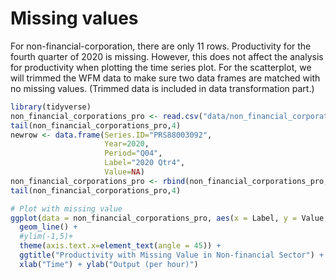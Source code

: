 # Missing values


For non-financial-corporation, there are only 11 rows. Productivity for the fourth quarter of 2020 is missing. However, this does not affect the analysis for productivity when plotting the time series plot. For the scatterplot, we will trimmed the WFM data to make sure two data frames are matched with no missing values. (Trimmed data is included in data transformation part.)
```r
library(tidyverse)
non_financial_corporations_pro <- read.csv("data/non_financial_corporations_productivity.csv", header=T,stringsAsFactors = F)
tail(non_financial_corporations_pro,4)
newrow <- data.frame(Series.ID="PRS88003092",
                     Year=2020,
                     Period="Q04",
                     Label="2020 Qtr4",
                     Value=NA)
non_financial_corporations_pro <- rbind(non_financial_corporations_pro, newrow)
tail(non_financial_corporations_pro,4)

# Plot with missing value
ggplot(data = non_financial_corporations_pro, aes(x = Label, y = Value,group=as.factor(Series.ID),color=as.factor(Series.ID))) + 
  geom_line() + 
  #ylim(-1,5)+
  theme(axis.text.x=element_text(angle = 45)) +
  ggtitle("Productivity with Missing Value in Non-financial Sector") +
  xlab("Time") + ylab("Output (per hour)")
```
